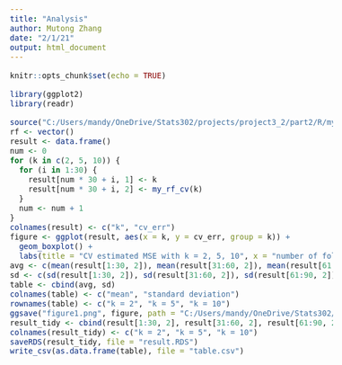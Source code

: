 ```yaml
---
title: "Analysis"
author: Mutong Zhang
date: "2/1/21"
output: html_document
---
```


<!--- Begin styling code. --->
<style type="text/css">
/* Whole document: */
body{
  font-family: "Palatino Linotype", "Book Antiqua", Palatino, serif;
  font-size: 12pt;
}
h1.title {
  font-size: 38px;
  text-align: center;
}
h4.author {
  font-size: 18px;
  text-align: center;
}
h4.date {
  font-size: 18px;
  text-align: center;
}
</style>
<!--- End styling code. --->

```r
knitr::opts_chunk$set(echo = TRUE)
```

```r
library(ggplot2)
library(readr)
```

```r
source("C:/Users/mandy/OneDrive/Stats302/projects/project3_2/part2/R/my_rf_cv.R")
rf <- vector()
result <- data.frame()
num <- 0
for (k in c(2, 5, 10)) {
  for (i in 1:30) {
    result[num * 30 + i, 1] <- k
    result[num * 30 + i, 2] <- my_rf_cv(k)
  }
  num <- num + 1
}
colnames(result) <- c("k", "cv_err")
figure <- ggplot(result, aes(x = k, y = cv_err, group = k)) + 
  geom_boxplot() +
  labs(title = "CV estimated MSE with k = 2, 5, 10", x = "number of folds (k)", y = "CV estimated MSE")
avg <- c(mean(result[1:30, 2]), mean(result[31:60, 2]), mean(result[61:90, 2]))
sd <- c(sd(result[1:30, 2]), sd(result[31:60, 2]), sd(result[61:90, 2]))
table <- cbind(avg, sd)
colnames(table) <- c("mean", "standard deviation")
rownames(table) <- c("k = 2", "k = 5", "k = 10")
ggsave("figure1.png", figure, path = "C:/Users/mandy/OneDrive/Stats302/projects/project3_2/part2/Output/Figures")
result_tidy <- cbind(result[1:30, 2], result[31:60, 2], result[61:90, 2])
colnames(result_tidy) <- c("k = 2", "k = 5", "k = 10")
saveRDS(result_tidy, file = "result.RDS")
write_csv(as.data.frame(table), file = "table.csv")
```

